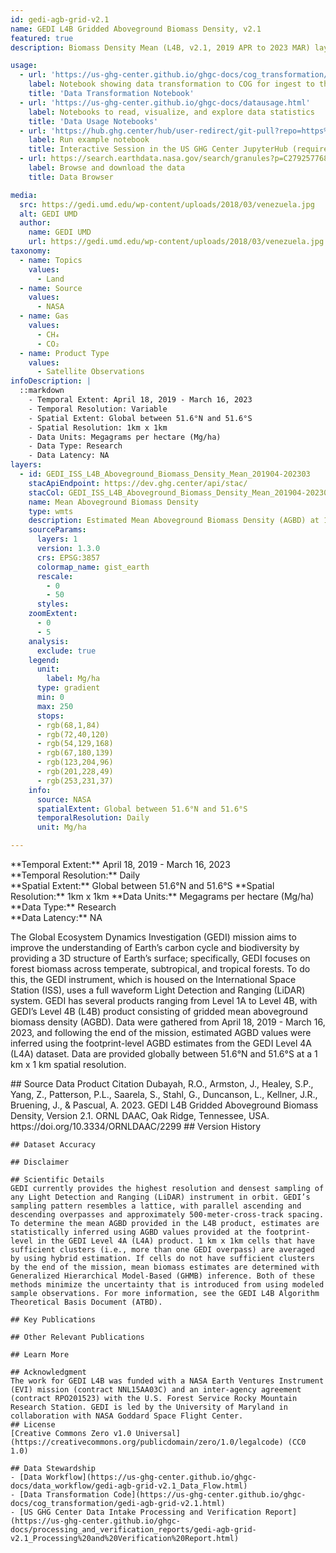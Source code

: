 ```yaml
---
id: gedi-agb-grid-v2.1
name: GEDI L4B Gridded Aboveground Biomass Density, v2.1
featured: true
description: Biomass Density Mean (L4B, v2.1, 2019 APR to 2023 MAR) layer is the estimated mean aboveground biomass density, including forest and non-forest, within the 1 km x 1 km grid cell.

usage:
  - url: 'https://us-ghg-center.github.io/ghgc-docs/cog_transformation/gedi-agb-grid-v2.1.html'
    label: Notebook showing data transformation to COG for ingest to the US GHG Center
    title: 'Data Transformation Notebook'
  - url: 'https://us-ghg-center.github.io/ghgc-docs/datausage.html'
    label: Notebooks to read, visualize, and explore data statistics
    title: 'Data Usage Notebooks'
  - url: 'https://hub.ghg.center/hub/user-redirect/git-pull?repo=https%3A%2F%2Fgithub.com%2FUS-GHG-Center%2Fghgc-docs&urlpath=lab%2Ftree%2Fghgc-docs%2Fuser_data_notebooks%2Fgedi-agb-grid-v2.1_User_Notebook.ipynb&branch=main'
    label: Run example notebook
    title: Interactive Session in the US GHG Center JupyterHub (requires account)
  - url: https://search.earthdata.nasa.gov/search/granules?p=C2792577683-ORNL_CLOUD 
    label: Browse and download the data
    title: Data Browser

media:
  src: https://gedi.umd.edu/wp-content/uploads/2018/03/venezuela.jpg
  alt: GEDI UMD
  author:
    name: GEDI UMD
    url: https://gedi.umd.edu/wp-content/uploads/2018/03/venezuela.jpg
taxonomy:
  - name: Topics
    values:
      - Land   
  - name: Source
    values:
      - NASA
  - name: Gas
    values:
      - CH₄
      - CO₂
  - name: Product Type
    values:
      - Satellite Observations
infoDescription: |
  ::markdown 
    - Temporal Extent: April 18, 2019 - March 16, 2023
    - Temporal Resolution: Variable
    - Spatial Extent: Global between 51.6°N and 51.6°S    
    - Spatial Resolution: 1km x 1km   
    - Data Units: Megagrams per hectare (Mg/ha)       
    - Data Type: Research
    - Data Latency: NA 
layers:
  - id: GEDI_ISS_L4B_Aboveground_Biomass_Density_Mean_201904-202303
    stacApiEndpoint: https://dev.ghg.center/api/stac/
    stacCol: GEDI_ISS_L4B_Aboveground_Biomass_Density_Mean_201904-202303
    name: Mean Aboveground Biomass Density 
    type: wmts 
    description: Estimated Mean Aboveground Biomass Density (AGBD) at 1 km resolution based on remotely-sensed observations from the Global Ecosystem Dynamics Investigation (GEDI).
    sourceParams:
      layers: 1
      version: 1.3.0
      crs: EPSG:3857
      colormap_name: gist_earth
      rescale:
        - 0
        - 50
      styles:   
    zoomExtent:
      - 0
      - 5
    analysis:
      exclude: true
    legend:
      unit:
        label: Mg/ha     
      type: gradient
      min: 0
      max: 250
      stops:
      - rgb(68,1,84)     
      - rgb(72,40,120)
      - rgb(54,129,168)
      - rgb(67,180,139)
      - rgb(123,204,96)
      - rgb(201,228,49)
      - rgb(253,231,37)
    info:
      source: NASA
      spatialExtent: Global between 51.6°N and 51.6°S 
      temporalResolution: Daily
      unit: Mg/ha      

---
```

<Block>
  <Prose>   
    **Temporal Extent:** April 18, 2019 - March 16, 2023<br />
    **Temporal Resolution:** Daily<br />
    **Spatial Extent:** Global between 51.6°N and 51.6°S     
    **Spatial Resolution:** 1km x 1km   
    **Data Units:** Megagrams per hectare (Mg/ha)       
    **Data Type:** Research<br />
    **Data Latency:** NA

   The Global Ecosystem Dynamics Investigation (GEDI) mission aims to improve the understanding of Earth’s carbon cycle and biodiversity by providing a 3D structure of Earth’s surface; specifically, GEDI focuses on forest biomass across temperate, subtropical, and tropical forests. To do this, the GEDI instrument, which is housed on the International Space Station (ISS), uses a full waveform Light Detection and Ranging (LiDAR) system. GEDI has several products ranging from Level 1A to Level 4B, with GEDI’s Level 4B (L4B) product consisting of gridded mean aboveground biomass density (AGBD). Data were gathered from April 18, 2019 - March 16, 2023, and following the end of the mission, estimated AGBD values were inferred using the footprint-level AGBD estimates from the GEDI Level 4A (L4A) dataset. Data are provided globally between 51.6°N and 51.6°S at a 1 km x 1 km spatial resolution. 

  </Prose>
</Block>
<Block>
  <Prose>
    ## Source Data Product Citation
    Dubayah, R.O., Armston, J., Healey, S.P., Yang, Z., Patterson, P.L., Saarela, S., Stahl, G., Duncanson, L., Kellner, J.R., Bruening, J., & Pascual, A. 2023. GEDI L4B Gridded Aboveground Biomass Density, Version 2.1. ORNL DAAC, Oak Ridge, Tennessee, USA. https://doi.org/10.3334/ORNLDAAC/2299
    ## Version History

    ## Dataset Accuracy

    ## Disclaimer

    ## Scientific Details
    GEDI currently provides the highest resolution and densest sampling of any Light Detection and Ranging (LiDAR) instrument in orbit. GEDI’s sampling pattern resembles a lattice, with parallel ascending and descending overpasses and approximately 500-meter-cross-track spacing. To determine the mean AGBD provided in the L4B product, estimates are statistically inferred using AGBD values provided at the footprint-level in the GEDI Level 4A (L4A) product. 1 km x 1km cells that have sufficient clusters (i.e., more than one GEDI overpass) are averaged by using hybrid estimation. If cells do not have sufficient clusters by the end of the mission, mean biomass estimates are determined with Generalized Hierarchical Model-Based (GHMB) inference. Both of these methods minimize the uncertainty that is introduced from using modeled sample observations. For more information, see the GEDI L4B Algorithm Theoretical Basis Document (ATBD).
    
    ## Key Publications

    ## Other Relevant Publications

    ## Learn More

    ## Acknowledgment
    The work for GEDI L4B was funded with a NASA Earth Ventures Instrument (EVI) mission (contract NNL15AA03C) and an inter-agency agreement (contract RPO201523) with the U.S. Forest Service Rocky Mountain Research Station. GEDI is led by the University of Maryland in collaboration with NASA Goddard Space Flight Center.
    ## License
    [Creative Commons Zero v1.0 Universal](https://creativecommons.org/publicdomain/zero/1.0/legalcode) (CC0 1.0)

    ## Data Stewardship
    - [Data Workflow](https://us-ghg-center.github.io/ghgc-docs/data_workflow/gedi-agb-grid-v2.1_Data_Flow.html)
    - [Data Transformation Code](https://us-ghg-center.github.io/ghgc-docs/cog_transformation/gedi-agb-grid-v2.1.html)
    - [US GHG Center Data Intake Processing and Verification Report](https://us-ghg-center.github.io/ghgc-docs/processing_and_verification_reports/gedi-agb-grid-v2.1_Processing%20and%20Verification%20Report.html)

  </Prose>
</Block>